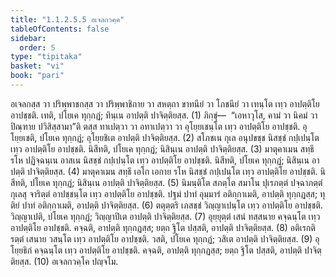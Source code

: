 ```yaml
---
title: "1.1.2.5.5 อเจลกวคฺค"
tableOfContents: false
sidebar:
  order: 5
type: "tipitaka"
basket: "vi"
book: "pari"
---
```



<DynamicBreadcrumb />

<Division number="169" book="pari">

<Paragraph number="429" book="pari">
อเจลกสฺส วา ปริพฺพาชกสฺส วา ปริพฺพาชิกาย วา สหตฺถา ขาทนียํ วา โภชนียํ วา เทนฺโต เทฺว อาปตฺติโย อาปชฺชติ. เทติ, ปโยเค ทุกฺกฏํ; ทินฺเน อาปตฺติ ปาจิตฺติยสฺส. (1)
</Paragraph>

<Paragraph number="430" book="pari">
ภิกฺขุํ—  “เอหาวุโส, คามํ วา นิคมํ วา ปิณฺฑาย ปวิสิสฺสามา”ติ ตสฺส ทาเปตฺวา วา อทาเปตฺวา วา อุโยฺยเชนฺโต เทฺว อาปตฺติโย อาปชฺชติ. อุโยฺยเชติ, ปโยเค ทุกฺกฏํ; อุโยฺยชิเต อาปตฺติ ปาจิตฺติยสฺส. (2)
</Paragraph>

<Paragraph number="431" book="pari">
สโภชเน กุเล อนุปขชฺช นิสชฺชํ กปฺเปนฺโต เทฺว อาปตฺติโย อาปชฺชติ. นิสีทติ, ปโยเค ทุกฺกฏํ; นิสินฺเน อาปตฺติ ปาจิตฺติยสฺส. (3)
</Paragraph>

<Paragraph number="432" book="pari">
มาตุคาเมน สทฺธึ รโห ปฏิจฺฉนฺเน อาสเน นิสชฺชํ กปฺเปนฺโต เทฺว อาปตฺติโย อาปชฺชติ. นิสีทติ, ปโยเค ทุกฺกฏํ; นิสินฺเน อาปตฺติ ปาจิตฺติยสฺส. (4)
</Paragraph>

<Paragraph number="433" book="pari">
มาตุคาเมน สทฺธึ เอโก เอกาย รโห นิสชฺชํ กปฺเปนฺโต เทฺว อาปตฺติโย อาปชฺชติ. นิสีทติ, ปโยเค ทุกฺกฏํ; นิสินฺเน อาปตฺติ ปาจิตฺติยสฺส. (5)
</Paragraph>

<Paragraph number="434" book="pari">
นิมนฺติโต สภตฺโต สมาโน ปุเรภตฺตํ ปจฺฉาภตฺตํ กุเลสุ จาริตฺตํ อาปชฺชนฺโต เทฺว อาปตฺติโย อาปชฺชติ. ปฐมํ ปาทํ อุมฺมารํ อติกฺกาเมติ, อาปตฺติ ทุกฺกฏสฺส; ทุติยํ ปาทํ อติกฺกาเมติ, อาปตฺติ ปาจิตฺติยสฺส. (6)
</Paragraph>

<Paragraph number="435" book="pari">
ตตุตฺตริ เภสชฺชํ วิญฺญาเปนฺโต เทฺว อาปตฺติโย อาปชฺชติ. วิญฺญาเปติ, ปโยเค ทุกฺกฏํ; วิญฺญาปิเต อาปตฺติ ปาจิตฺติยสฺส. (7)
</Paragraph>

<Paragraph number="436" book="pari">
อุยฺยุตฺตํ เสนํ ทสฺสนาย คจฺฉนฺโต เทฺว อาปตฺติโย อาปชฺชติ. คจฺฉติ, อาปตฺติ ทุกฺกฏสฺส; ยตฺถ ฐิโต ปสฺสติ, อาปตฺติ ปาจิตฺติยสฺส. (8)
</Paragraph>

<Paragraph number="437" book="pari">
อติเรกติรตฺตํ เสนาย วสนฺโต เทฺว อาปตฺติโย อาปชฺชติ. วสติ, ปโยเค ทุกฺกฏํ; วสิเต อาปตฺติ ปาจิตฺติยสฺส. (9)
</Paragraph>

<Paragraph number="438" book="pari">
อุโยฺยธิกํ คจฺฉนฺโต เทฺว อาปตฺติโย อาปชฺชติ. คจฺฉติ, อาปตฺติ ทุกฺกฏสฺส; ยตฺถ ฐิโต ปสฺสติ, อาปตฺติ ปาจิตฺติยสฺส. (10)

</Paragraph>
</Division>

<Paragraph number="439" type="center" book="pari">
อเจลกวคฺโค ปญฺจโม.
</Paragraph>